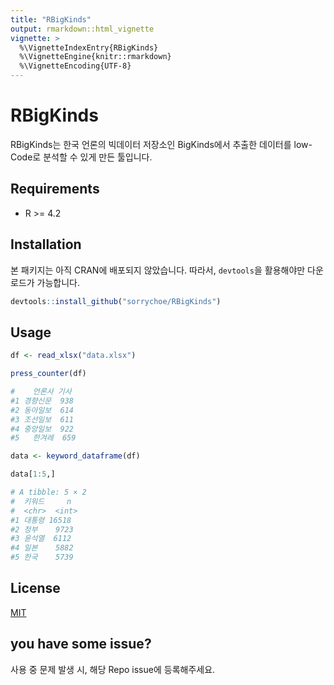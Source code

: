 ---
title: "RBigKinds"
output: rmarkdown::html_vignette
vignette: >
  %\VignetteIndexEntry{RBigKinds}
  %\VignetteEngine{knitr::rmarkdown}
  %\VignetteEncoding{UTF-8}
---

# RBigKinds

RBigKinds는 한국 언론의 빅데이터 저장소인 BigKinds에서 추출한 데이터를 low-Code로 분석할 수 있게 만든 툴입니다.

## Requirements

- R >= 4.2

## Installation
본 패키지는 아직 CRAN에 배포되지 않았습니다. 
따라서, `devtools`을 활용해야만 다운로드가 가능합니다.

```r
devtools::install_github("sorrychoe/RBigKinds")
```

## Usage

```r
df <- read_xlsx("data.xlsx")

press_counter(df)

#    언론사 기사
#1 경향신문  938
#2 동아일보  614
#3 조선일보  611
#4 중앙일보  922
#5   한겨레  659

```

```r
data <- keyword_dataframe(df)

data[1:5,]

# A tibble: 5 × 2
#  키워드     n
#  <chr>  <int>
#1 대통령 16518
#2 정부    9723
#3 윤석열  6112
#4 일본    5882
#5 한국    5739
```

## License

[MIT](https://choosealicense.com/licenses/mit/)

## you have some issue?

사용 중 문제 발생 시, 해당 Repo issue에 등록해주세요.